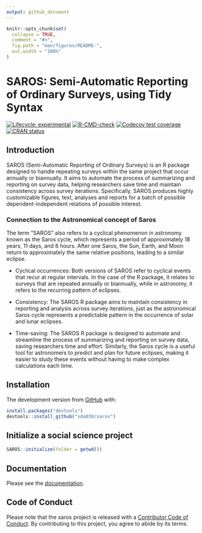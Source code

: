```yaml
---
output: github_document
---
```


<!-- README.md is generated from README.Rmd. Please edit that file -->

```r
knitr::opts_chunk$set(
  collapse = TRUE,
  comment = "#>",
  fig.path = "man/figures/README-",
  out.width = "100%"
)
```

# SAROS: Semi-Automatic Reporting of Ordinary Surveys, using Tidy Syntax

<!-- badges: start -->

[![Lifecycle: experimental](https://img.shields.io/badge/lifecycle-experimental-orange.svg)](https://lifecycle.r-lib.org/articles/stages.html#experimental) 
[![R-CMD-check](https://github.com/sda030/saros/actions/workflows/R-CMD-check.yaml/badge.svg)](https://github.com/sda030/saros/actions/workflows/R-CMD-check.yaml) 
[![Codecov test coverage](https://codecov.io/gh/sda030/saros/branch/main/graph/badge.svg)](https://app.codecov.io/gh/sda030/saros?branch=main)
[![CRAN status](https://www.r-pkg.org/badges/version/SAROS)](https://CRAN.R-project.org/package=SAROS)
<!-- badges: end -->

## Introduction
SAROS (Semi-Automatic Reporting of Ordinary Surveys) is an R package designed to handle repeating surveys within the same project that occur annually or biannually. It aims to automate the process of summarizing and reporting on survey data, helping researchers save time and maintain consistency across survey iterations. Specifically, SAROS produces highly customizable figures, text, analyses and reports for a batch of possible dependent-independent relations of possible interest.


### Connection to the Astronomical concept of Saros
The term "SAROS" also refers to a cyclical phenomenon in astronomy known as the Saros cycle, which represents a period of approximately 18 years, 11 days, and 8 hours. After one Saros, the Sun, Earth, and Moon return to approximately the same relative positions, leading to a similar eclipse.

* Cyclical occurrences: Both versions of SAROS refer to cyclical events that recur at regular intervals. In the case of the R package, it relates to surveys that are repeated annually or biannually, while in astronomy, it refers to the recurring pattern of eclipses.

* Consistency: The SAROS R package aims to maintain consistency in reporting and analysis across survey iterations, just as the astronomical Saros cycle represents a predictable pattern in the occurrence of solar and lunar eclipses.

* Time-saving: The SAROS R package is designed to automate and streamline the process of summarizing and reporting on survey data, saving researchers time and effort. Similarly, the Saros cycle is a useful tool for astronomers to predict and plan for future eclipses, making it easier to study these events without having to make complex calculations each time.



## Installation

The development version from [GitHub](https://github.com/) with:

``` r
install.packages("devtools")
devtools::install_github("sda030/saros")
```


## Initialize a social science project

```r
SAROS::initialize(folder = getwd())
```


## Documentation
Please see the [documentation](https://sda030.github.io/saros/).

## Code of Conduct

Please note that the saros project is released with a [Contributor Code of Conduct](https://contributor-covenant.org/version/2/1/CODE_OF_CONDUCT.html). By contributing to this project, you agree to abide by its terms.
